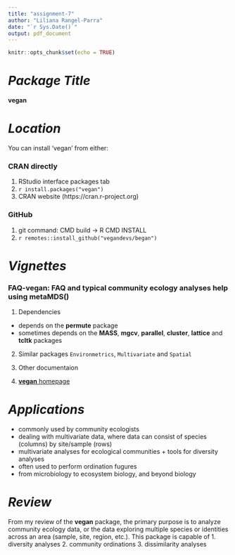 ```yaml
---
title: "assignment-7"
author: "Liliana Rangel-Parra"
date: "`r Sys.Date()`"
output: pdf_document
---
```


```r
knitr::opts_chunk$set(echo = TRUE)
```

# _Package Title_
**vegan**

# _Location_
You can install 'vegan' from either:

### CRAN directly
1. RStudio interface packages tab
2. ` r install.packages("vegan")`
3. CRAN website (https://cran.r-project.org)

### GitHub
1. git command: CMD build -> R CMD INSTALL
2. ` r remotes::install_github("vegandevs/began")`

# _Vignettes_
### FAQ-vegan: FAQ and typical community ecology analyses help using metaMDS()

1. Dependencies
- depends on the **permute** package
- sometimes depends on the **MASS**,
**mgcv**, **parallel**, **cluster**, **lattice** and **tcltk** packages

2. Similar packages
`Environmetrics`, `Multivariate` and `Spatial`

3. Other documentaion

4. [**vegan** homepage](https://github.com/vegandevs/vegan)


# _Applications_
- commonly used by community ecologists
- dealing with multivariate data, where data can consist of species (columns) by site/sample (rows)
- multivariate analyses for ecological communities + tools for diversity analyses
- often used to perform ordination fugures
- from microbiology to ecosystem biology, and beyond biology


# _Review_
From my review of the **vegan** package, the primary purpose is to analyze community ecology data, or the data exploring multiple species or identities across an area (sample, site, region, etc.). This package is capable of 
1. diversity analyses
2. community ordinations
3. dissimilarity analyses


